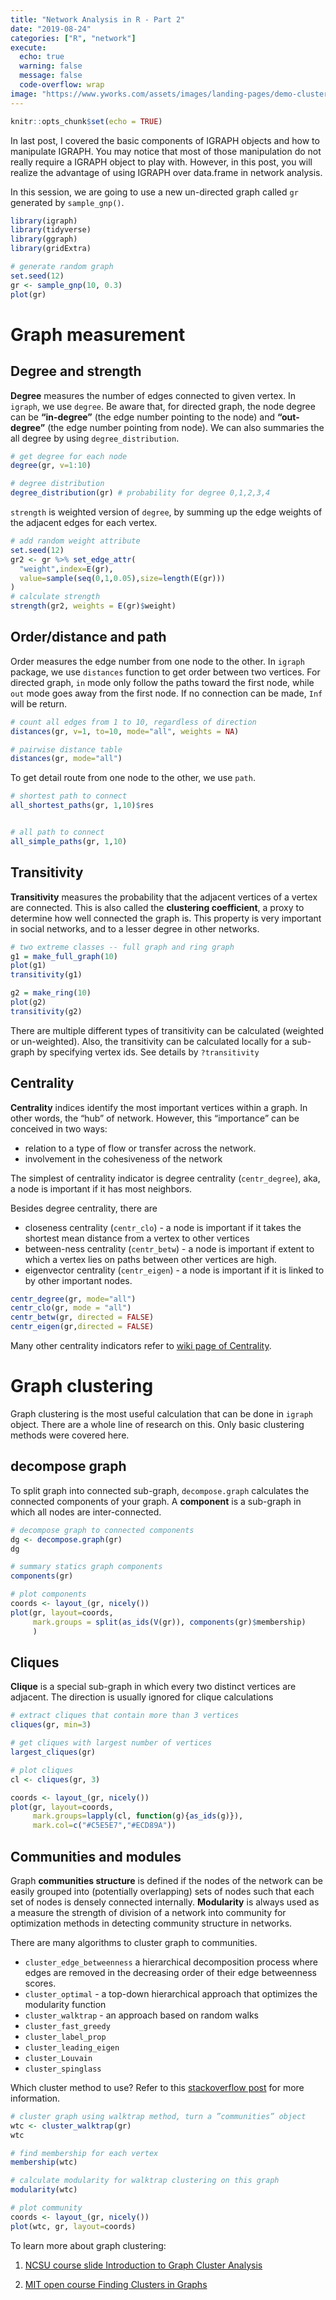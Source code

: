 ```yaml
---
title: "Network Analysis in R - Part 2"
date: "2019-08-24"
categories: ["R", "network"]
execute:
  echo: true
  warning: false
  message: false
  code-overflow: wrap
image: "https://www.yworks.com/assets/images/landing-pages/demo-clustering-biconnected-components.c7bcb893be.png"
---
```


```r
knitr::opts_chunk$set(echo = TRUE)
```

In last post, I covered the basic components of IGRAPH objects and how to manipulate IGRAPH. You may notice that most of those manipulation do not really require a IGRAPH object to play with. However, in this post, you will realize the advantage of using IGRAPH over data.frame in network analysis.

In this session, we are going to use a new un-directed graph called `gr` generated by `sample_gnp()`.

```r
library(igraph)
library(tidyverse)
library(ggraph)
library(gridExtra)
```

```r
# generate random graph 
set.seed(12) 
gr <- sample_gnp(10, 0.3)
plot(gr)

```

# Graph measurement

## Degree and strength

**Degree** measures the number of edges connected to given vertex. In `igraph`, we use `degree`. Be aware that, for directed graph, the node degree can be **"in-degree"** (the edge number pointing to the node) and **"out-degree"** (the edge number pointing from node). We can also summaries the all degree by using `degree_distribution`.

```r
# get degree for each node 
degree(gr, v=1:10)

# degree distribution
degree_distribution(gr) # probability for degree 0,1,2,3,4
```

`strength` is weighted version of `degree`, by summing up the edge weights of the adjacent edges for each vertex.

```r
# add random weight attribute
set.seed(12)
gr2 <- gr %>% set_edge_attr(
  "weight",index=E(gr),
  value=sample(seq(0,1,0.05),size=length(E(gr)))
)
# calculate strength
strength(gr2, weights = E(gr)$weight)
```

## Order/distance and path

Order measures the edge number from one node to the other. In `igraph` package, we use `distances` function to get order between two vertices. For directed graph, `in` mode only follow the paths toward the first node, while `out` mode goes away from the first node. If no connection can be made, `Inf` will be return.

```r
# count all edges from 1 to 10, regardless of direction 
distances(gr, v=1, to=10, mode="all", weights = NA)

# pairwise distance table 
distances(gr, mode="all")
```

To get detail route from one node to the other, we use `path`.

```r
# shortest path to connect
all_shortest_paths(gr, 1,10)$res


# all path to connect
all_simple_paths(gr, 1,10)

```

## Transitivity

**Transitivity** measures the probability that the adjacent vertices of a vertex are connected. This is also called the **clustering coefficient**, a proxy to determine how well connected the graph is. This property is very important in social networks, and to a lesser degree in other networks.

```r
# two extreme classes -- full graph and ring graph
g1 = make_full_graph(10)
plot(g1)
transitivity(g1)

g2 = make_ring(10)
plot(g2)
transitivity(g2)

```

There are multiple different types of transitivity can be calculated (weighted or un-weighted). Also, the transitivity can be calculated locally for a sub-graph by specifying vertex ids. See details by `?transitivity`

## Centrality

**Centrality** indices identify the most important vertices within a graph. In other words, the "hub" of network. However, this "importance" can be conceived in two ways:

-   relation to a type of flow or transfer across the network.
-   involvement in the cohesiveness of the network

The simplest of centrality indicator is degree centrality (`centr_degree`), aka, a node is important if it has most neighbors.

Besides degree centrality, there are

-   closeness centrality (`centr_clo`) - a node is important if it takes the shortest mean distance from a vertex to other vertices
-   between-ness centrality (`centr_betw`) - a node is important if extent to which a vertex lies on paths between other vertices are high.
-   eigenvector centrality (`centr_eigen`) - a node is important if it is linked to by other important nodes.

```r
centr_degree(gr, mode="all")
centr_clo(gr, mode = "all")
centr_betw(gr, directed = FALSE)
centr_eigen(gr,directed = FALSE)
```

Many other centrality indicators refer to [wiki page of Centrality](https://en.wikipedia.org/wiki/Centrality).

# Graph clustering

Graph clustering is the most useful calculation that can be done in `igraph` object. There are a whole line of research on this. Only basic clustering methods were covered here.

## decompose graph

To split graph into connected sub-graph, `decompose.graph` calculates the connected components of your graph. A **component** is a sub-graph in which all nodes are inter-connected.

```r
# decompose graph to connected components
dg <- decompose.graph(gr)
dg

# summary statics graph components
components(gr)

# plot components
coords <- layout_(gr, nicely())
plot(gr, layout=coords,
     mark.groups = split(as_ids(V(gr)), components(gr)$membership)
     )

```

## Cliques

**Clique** is a special sub-graph in which every two distinct vertices are adjacent. The direction is usually ignored for clique calculations

```r
# extract cliques that contain more than 3 vertices
cliques(gr, min=3)

# get cliques with largest number of vertices
largest_cliques(gr)

# plot cliques
cl <- cliques(gr, 3)

coords <- layout_(gr, nicely())
plot(gr, layout=coords,
     mark.groups=lapply(cl, function(g){as_ids(g)}), 
     mark.col=c("#C5E5E7","#ECD89A"))

```

## Communities and modules

Graph **communities structure** is defined if the nodes of the network can be easily grouped into (potentially overlapping) sets of nodes such that each set of nodes is densely connected internally. **Modularity** is always used as a measure the strength of division of a network into community for optimization methods in detecting community structure in networks.

There are many algorithms to cluster graph to communities.

-   `cluster_edge_betweenness` a hierarchical decomposition process where edges are removed in the decreasing order of their edge betweenness scores.\
-   `cluster_optimal` - a top-down hierarchical approach that optimizes the modularity function
-   `cluster_walktrap` - an approach based on random walks
-   `cluster_fast_greedy`
-   `cluster_label_prop`
-   `cluster_leading_eigen`
-   `cluster_Louvain`
-   `cluster_spinglass`

Which cluster method to use? Refer to this [stackoverflow post](https://stackoverflow.com/questions/9471906/what-are-the-differences-between-community-detection-algorithms-in-igraph) for more information.

```r
# cluster graph using walktrap method, turn a ”communities” object
wtc <- cluster_walktrap(gr) 
wtc

# find membership for each vertex
membership(wtc)

# calculate modularity for walktrap clustering on this graph
modularity(wtc) 

# plot community
coords <- layout_(gr, nicely())
plot(wtc, gr, layout=coords)
```

To learn more about graph clustering:

1.  [NCSU course slide Introduction to Graph Cluster Analysis](https://www.csc2.ncsu.edu/faculty/nfsamato/practical-graph-mining-with-R/slides/pdf/Graph_Cluster_Analysis.pdf)

2.  [MIT open course Finding Clusters in Graphs](https://www.youtube.com/watch?v=cxTmmasBiC8)
